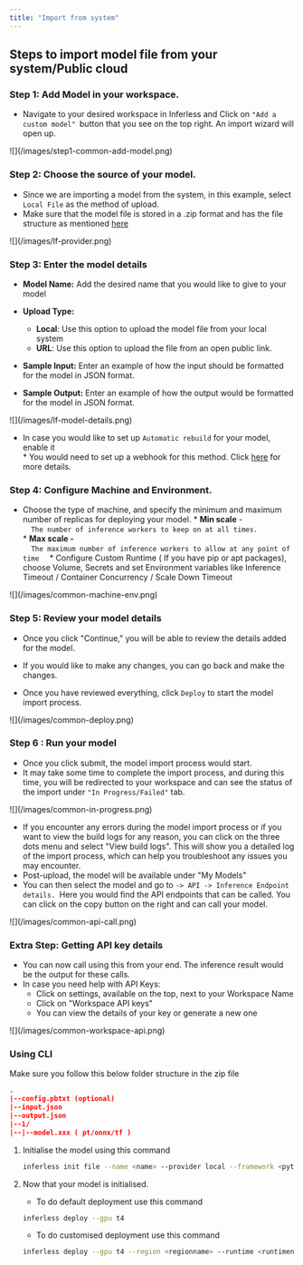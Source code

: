 ```yaml
---
title: "Import from system"
---
```


## Steps to import model file from your system/Public cloud

### Step 1: Add Model in your workspace.

* Navigate to your desired workspace in Inferless and Click on `"Add a custom model" `button that you see on the top right. An import wizard will open up.

<Frame caption = "Click on Add Model">![](/images/step1-common-add-model.png)</Frame>

###  Step 2: Choose the source of your model.

* Since we are importing a model from the system, in this example, select ` Local File` as the method of upload.
* Make sure that the model file is stored in a .zip format and has the file structure as mentioned [here](https://docs.inferless.com/model-import/file-structure-req/importing-your-file-from-your-system)
<Frame caption = "After you have selected Repo ">![](/images/lf-provider.png)</Frame>

### Step 3: Enter the model details 
* **Model Name:** Add the desired name that you would like to give to your model

* **Upload Type:**  
   * **Local**: Use this option to upload the model file from your local system  
   * **URL**: Use this option to upload the file from an open public link.

* **Sample Input:** Enter an example of how the input should be formatted for the model in JSON format.

* **Sample Output:** Enter an example of how the output would be formatted for the model in JSON format.
<Frame caption = "Enter the details as noted">![](/images/lf-model-details.png)</Frame>

   * In case you would like to set up `Automatic rebuild` for your model, enable it  
         * You would need to set up a webhook for this method. Click [here](/model-import/automatic-build-via-webhooks) for more details.


### Step 4: Configure Machine and Environment.
* Choose the type of machine, and specify the minimum and maximum number of replicas for deploying your model.
         * **Min scale** \-  
         ```  
         The number of inference workers to keep on at all times.  
         ```  
         * **Max scale -**  
         ```  
         The maximum number of inference workers to allow at any point of time  
         ``` 
         * Configure Custom Runtime ( If you have pip or apt packages), choose Volume, Secrets and set Environment variables like Inference Timeout / Container Concurrency / Scale Down Timeout

<Frame caption = "Set runtime and configuration">![](/images/common-machine-env.png)</Frame>


### Step 5: Review your model details

* Once you click "Continue," you will be able to review the details added for the model.

* If you would like to make any changes, you can go back and make the changes.

* Once you have reviewed everything, click `Deploy` to start the model import process.

<Frame caption = "Review all the details carefully before proceeding">![](/images/common-deploy.png)</Frame>


### Step 6 : Run your model

* Once you click submit, the model import process would start.  
* It may take some time to complete the import process, and during this time, you will be redirected to your workspace and can see the status of the import under `"In Progress/Failed"` tab.  
<Frame caption = "View the model under `In-Progress/ Failed`">![](/images/common-in-progress.png)</Frame>
  
* If you encounter any errors during the model import process or if you want to view the build logs for any reason, you can click on the three dots menu and select "View build logs". This will show you a detailed log of the import process, which can help you troubleshoot any issues you may encounter.  
* Post-upload, the model will be available under "My Models"  
* You can then select the model and go to `-> API -> Inference Endpoint details. `Here you would find the API endpoints that can be called. You can click on the copy button on the right and can call your model.  
  
<Frame caption = "Under the API Tab, you can view the API endpoint details."> ![](/images/common-api-call.png)  </Frame>

### Extra Step: Getting API key details



* You can now call using this from your end. The inference result would be the output for these calls.  
* In case you need help with API Keys:  
   * Click on settings, available on the top, next to your Workspace Name  
   * Click on "Workspace API keys"  
   * You can view the details of your key or generate a new one  
<Frame caption = "Sample for now">![](/images/common-workspace-api.png)</Frame>

### Using CLI

Make sure you follow this below folder structure in the zip file

```json
.
|--config.pbtxt (optional)
|--input.json
|--output.json
|--1/
|--|--model.xxx ( pt/onnx/tf )
```

1. Initialise the model using this command
    
    ```bash
    inferless init file --name <name> --provider local --framework <pytorch/onnx/tensorflow> 
    ```
    
2. Now that your model is initialised. 
    - To do default deployment use this command
    
    ```bash
    inferless deploy --gpu t4 
    ```
    
    - To do customised deployment use this command
    
    ```bash
    inferless deploy --gpu t4 --region <regionname> --runtime <runtimename> --volume <volumename> --fractional    
    ```